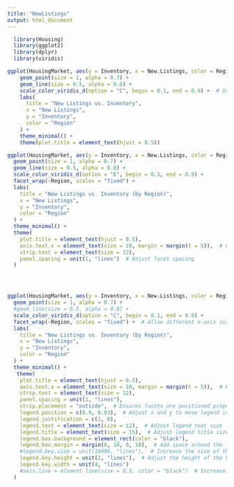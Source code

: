 ---
title: "NewListings"
output: html_document
---

```{r}
  library(Housing)
  library(ggplot2)
  library(dplyr)
  library(viridis)

ggplot(HousingMarket, aes(y = Inventory, x = New.Listings, color = Region, group = Region)) +
    geom_point(size = 1, alpha = 0.7) +
    geom_line(size = 0.5, alpha = 0.8) +
    scale_color_viridis_d(option = "C", begin = 0.1, end = 0.9) +  # Use the same color scale for the line graph
    labs(
      title = "New Listings vs. Inventory",
      x = "New Listings",
      y = "Inventory",
      color = "Region"
    ) +
    theme_minimal() +
    theme(plot.title = element_text(hjust = 0.5))

```








```{r}

ggplot(HousingMarket, aes(y = Inventory, x = New.Listings, color = Region)) +
  geom_point(size = 1, alpha = 0.7) +
  geom_line(size = 0.5, alpha = 0.8) +
  scale_color_viridis_d(option = "E", begin = 0.1, end = 0.9) +  
  facet_wrap(~Region, scales = "fixed") +
  labs(
    title = "New Listings vs. Inventory (by Region)",
    x = "New Listings",
    y = "Inventory",
    color = "Region"
  ) +
  theme_minimal() +
  theme(
    plot.title = element_text(hjust = 0.5),
    axis.text.x = element_text(size = 10, margin = margin(t = 5)),  # Combine size & margin
    strip.text = element_text(size = 12), 
    panel.spacing = unit(1, "lines")  # Adjust facet spacing
  )




ggplot(HousingMarket, aes(y = Inventory, x = New.Listings, color = Region)) +
  geom_point(size = 1, alpha = 0.7) +
  #geom_line(size = 0.5, alpha = 0.8) +
  scale_color_viridis_d(option = "C", begin = 0.1, end = 0.9) +  
  facet_wrap(~Region, scales = "fixed") +  # Allow different x-axis scales
  labs(
    title = "New Listings vs. Inventory (by Region)",
    x = "New Listings",
    y = "Inventory",
    color = "Region"
  ) +
  theme_minimal() +
   theme(
    plot.title = element_text(hjust = 0.5),
    axis.text.x = element_text(size = 10, margin = margin(t = 5)),  # Bold x-axis text
    strip.text = element_text(size = 12), 
    panel.spacing = unit(1, "lines"),
    strip.placement = "outside",  # Ensures facets are positioned properly
    legend.position = c(0.9, 0.03),  # Adjust x and y to move legend into empty space
    legend.justification = c(1, 0),
    legend.text = element_text(size = 12),  # Adjust legend text size
    legend.title = element_text(size = 15),  # Adjust legend title size
    legend.box.background = element_rect(color = "black"),
    legend.box.margin = margin(8, 10, 8, 10),  # Add space around the legend box
    #legend.key.size = unit(10000, "lines"),  # Increase the size of the legend keys
    legend.key.height = unit(2, "lines"),  # Adjust the height of the keys
    legend.key.width = unit(4, "lines")
    #axis.line = element_line(size = 0.5, color = "black")  # Increase thickness of axis lines
  )


```





